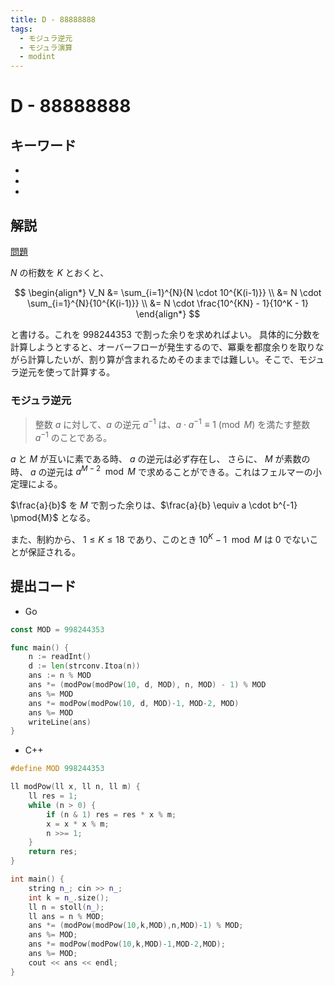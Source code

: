 ```yaml
---
title: D - 88888888
tags:
  - モジュラ逆元
  - モジュラ演算
  - modint
---
```


# D - 88888888

## キーワード


- <Tag tag="モジュラ逆元" />
- <Tag tag="モジュラ演算" />
- <Tag tag="modint" />

## 解説

[問題](https://atcoder.jp/contests/abc357/tasks/abc357_d)

$N$ の桁数を $K$ とおくと、

$$
\begin{align*}
V_N &= \sum_{i=1}^{N}{N \cdot 10^{K(i-1)}} \\
    &= N \cdot \sum_{i=1}^{N}{10^{K(i-1)}} \\
    &= N \cdot \frac{10^{KN} - 1}{10^K - 1}
\end{align*}
$$

と書ける。これを $998244353$ で割った余りを求めればよい。
具体的に分数を計算しようとすると、オーバーフローが発生するので、冪乗を都度余りを取りながら計算したいが、割り算が含まれるためそのままでは難しい。そこで、モジュラ逆元を使って計算する。

### モジュラ逆元

> 整数 $a$ に対して、$a$ の逆元 $a^{-1}$ は、$a \cdot a^{-1} \equiv 1 \pmod{M}$ を満たす整数 $a^{-1}$ のことである。

$a$ と $M$ が互いに素である時、 $a$ の逆元は必ず存在し、 さらに、 $M$ が素数の時、 $a$ の逆元は $a^{M-2} \mod M$ で求めることができる。これはフェルマーの小定理による。

$\frac{a}{b}$ を $M$ で割った余りは、$\frac{a}{b} \equiv a \cdot b^{-1} \pmod{M}$ となる。

また、制約から、 $1 \le K \le 18$ であり、このとき $10^K - 1 \mod M$ は $0$ でないことが保証される。

## 提出コード

- Go

```go
const MOD = 998244353

func main() {
	n := readInt()
	d := len(strconv.Itoa(n))
	ans := n % MOD
	ans *= (modPow(modPow(10, d, MOD), n, MOD) - 1) % MOD
	ans %= MOD
	ans *= modPow(modPow(10, d, MOD)-1, MOD-2, MOD)
	ans %= MOD
	writeLine(ans)
}
```

- C++

```cpp
#define MOD 998244353

ll modPow(ll x, ll n, ll m) {
    ll res = 1;
    while (n > 0) {
        if (n & 1) res = res * x % m;
        x = x * x % m;
        n >>= 1;
    }
    return res;
}

int main() {
    string n_; cin >> n_;
    int k = n_.size();
    ll n = stoll(n_);
    ll ans = n % MOD;
    ans *= (modPow(modPow(10,k,MOD),n,MOD)-1) % MOD;
    ans %= MOD;
    ans *= modPow(modPow(10,k,MOD)-1,MOD-2,MOD);
    ans %= MOD;
    cout << ans << endl;
}
```
